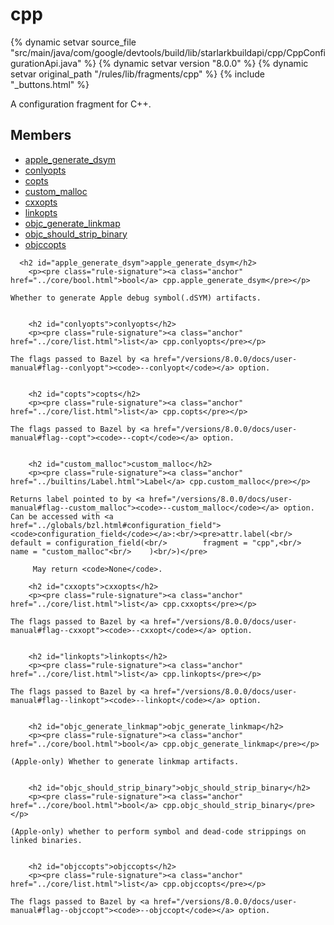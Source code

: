 <html devsite>
<head>
  <meta name="project_path" value="/_project.yaml">
  <meta name="book_path" value="/versions/8.0.0/_book.yaml">
</head>
<body>

<h1 class="page-title" id="modules.cpp">cpp</h1>

{% dynamic setvar source_file "src/main/java/com/google/devtools/build/lib/starlarkbuildapi/cpp/CppConfigurationApi.java" %}
{% dynamic setvar version "8.0.0" %}
{% dynamic setvar original_path "/rules/lib/fragments/cpp" %}
{% include "_buttons.html" %}
<!-- {% raw %} -->

A configuration fragment for C++.

<h2>Members</h2>
<ul>
    <li>
    <a href="#apple_generate_dsym">apple_generate_dsym</a>
  </li>
      <li>
    <a href="#conlyopts">conlyopts</a>
  </li>
      <li>
    <a href="#copts">copts</a>
  </li>
      <li>
    <a href="#custom_malloc">custom_malloc</a>
  </li>
      <li>
    <a href="#cxxopts">cxxopts</a>
  </li>
      <li>
    <a href="#linkopts">linkopts</a>
  </li>
      <li>
    <a href="#objc_generate_linkmap">objc_generate_linkmap</a>
  </li>
      <li>
    <a href="#objc_should_strip_binary">objc_should_strip_binary</a>
  </li>
      <li>
    <a href="#objccopts">objccopts</a>
  </li>
  </ul>

      <h2 id="apple_generate_dsym">apple_generate_dsym</h2>
        <p><pre class="rule-signature"><a class="anchor" href="../core/bool.html">bool</a> cpp.apple_generate_dsym</pre></p>

    Whether to generate Apple debug symbol(.dSYM) artifacts.


        <h2 id="conlyopts">conlyopts</h2>
        <p><pre class="rule-signature"><a class="anchor" href="../core/list.html">list</a> cpp.conlyopts</pre></p>

    The flags passed to Bazel by <a href="/versions/8.0.0/docs/user-manual#flag--conlyopt"><code>--conlyopt</code></a> option.


        <h2 id="copts">copts</h2>
        <p><pre class="rule-signature"><a class="anchor" href="../core/list.html">list</a> cpp.copts</pre></p>

    The flags passed to Bazel by <a href="/versions/8.0.0/docs/user-manual#flag--copt"><code>--copt</code></a> option.


        <h2 id="custom_malloc">custom_malloc</h2>
        <p><pre class="rule-signature"><a class="anchor" href="../builtins/Label.html">Label</a> cpp.custom_malloc</pre></p>

    Returns label pointed to by <a href="/versions/8.0.0/docs/user-manual#flag--custom_malloc"><code>--custom_malloc</code></a> option. Can be accessed with <a href="../globals/bzl.html#configuration_field"><code>configuration_field</code></a>:<br/><pre>attr.label(<br/>    default = configuration_field(<br/>        fragment = "cpp",<br/>        name = "custom_malloc"<br/>    )<br/>)</pre>

         May return <code>None</code>.

        <h2 id="cxxopts">cxxopts</h2>
        <p><pre class="rule-signature"><a class="anchor" href="../core/list.html">list</a> cpp.cxxopts</pre></p>

    The flags passed to Bazel by <a href="/versions/8.0.0/docs/user-manual#flag--cxxopt"><code>--cxxopt</code></a> option.


        <h2 id="linkopts">linkopts</h2>
        <p><pre class="rule-signature"><a class="anchor" href="../core/list.html">list</a> cpp.linkopts</pre></p>

    The flags passed to Bazel by <a href="/versions/8.0.0/docs/user-manual#flag--linkopt"><code>--linkopt</code></a> option.


        <h2 id="objc_generate_linkmap">objc_generate_linkmap</h2>
        <p><pre class="rule-signature"><a class="anchor" href="../core/bool.html">bool</a> cpp.objc_generate_linkmap</pre></p>

    (Apple-only) Whether to generate linkmap artifacts.


        <h2 id="objc_should_strip_binary">objc_should_strip_binary</h2>
        <p><pre class="rule-signature"><a class="anchor" href="../core/bool.html">bool</a> cpp.objc_should_strip_binary</pre></p>

    (Apple-only) whether to perform symbol and dead-code strippings on linked binaries.


        <h2 id="objccopts">objccopts</h2>
        <p><pre class="rule-signature"><a class="anchor" href="../core/list.html">list</a> cpp.objccopts</pre></p>

    The flags passed to Bazel by <a href="/versions/8.0.0/docs/user-manual#flag--objccopt"><code>--objccopt</code></a> option.



</body>
</html>

<!-- {% endraw %} -->
